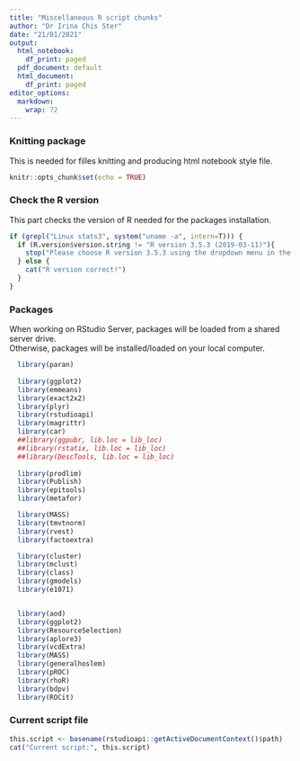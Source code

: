 ```yaml
---
title: "Miscellaneous R script chunks"
author: "Dr Irina Chis Ster"
date: "21/01/2021"
output:
  html_notebook:
    df_print: paged
  pdf_document: default
  html_document:
    df_print: paged
editor_options:
  markdown:
    wrap: 72
---
```


### Knitting package

This is needed for filles knitting and producing html notebook style
file.

```r
knitr::opts_chunk$set(echo = TRUE)
```

### Check the R version

This part checks the version of R needed for the packages installation.

```r
if (grepl("Linux stats3", system("uname -a", intern=T))) {
  if (R.version$version.string != "R version 3.5.3 (2019-03-11)"){
    stop("Please choose R version 3.5.3 using the dropdown menu in the top right corner of RStudio Server.")
  } else {
    cat("R version correct!")
  }
}
```

### Packages

When working on RStudio Server, packages will be loaded from a shared
server drive.\
Otherwise, packages will be installed/loaded on your local computer.

```r
  library(paran)
  
  library(ggplot2)
  library(emmeans)
  library(exact2x2)
  library(plyr)
  library(rstudioapi)
  library(magrittr)
  library(car)
  ##library(ggpubr, lib.loc = lib_loc)
  ##library(rstatix, lib.loc = lib_loc)
  ##library(DescTools, lib.loc = lib_loc)
  
  library(prodlim)
  library(Publish)
  library(epitools)
  library(metafor) 

  library(MASS)
  library(tmvtnorm)
  library(rvest)
  library(factoextra)

  library(cluster)
  library(mclust)
  library(class)
  library(gmodels)
  library(e1071)


  library(aod)
  library(ggplot2)
  library(ResourceSelection)
  library(aplore3)
  library(vcdExtra)
  library(MASS)
  library(generalhoslem)
  library(pROC)
  library(rhoR)
  library(bdpv)
  library(ROCit)
```

### Current script file

```r
this.script <- basename(rstudioapi::getActiveDocumentContext()$path)
cat("Current script:", this.script)

```
